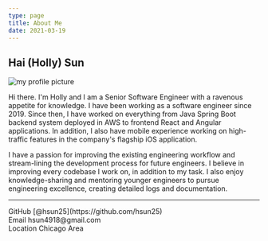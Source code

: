 ```yaml
---
type: page
title: About Me
date: 2021-03-19
---
```


## Hai (Holly) Sun

<img src="{assetPrefix}/images/profile-pic.png" alt="my profile picture" />

Hi there. I'm Holly and I am a Senior Software Engineer with a ravenous appetite for knowledge. I have been working as a software engineer since 2019.
Since then, I have worked on everything from Java Spring Boot backend system deployed in AWS to frontend React and Angular applications. In addition, I
also have mobile experience working on high-traffic features in the company's flagship iOS application. 

I have a passion for improving the existing engineering workflow and stream-lining the development process for future engineers. I believe in improving 
every codebase I work on, in addition to my task. I also enjoy knowledge-sharing and mentoring younger engineers to pursue engineering excellence, creating 
detailed logs and documentation.



---

<div>
  GitHub [@hsun25](https://github.com/hsun25)
  <br />
  Email hsun4918@gmail.com
  <br />
  Location Chicago Area
</div>
